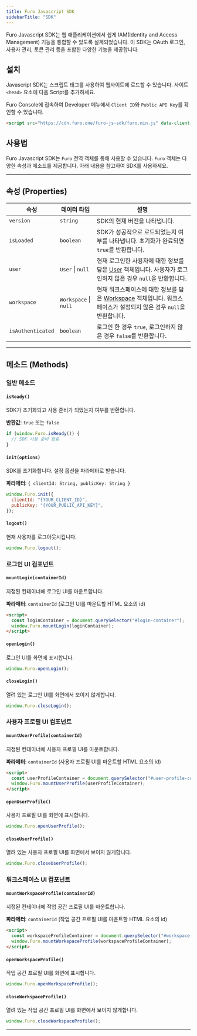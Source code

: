 ```yaml
---
title: Furo Javascript SDK
sidebarTitle: "SDK"
---
```


Furo Javascript SDK는 웹 애플리케이션에서 쉽게 IAM(Identity and Access Management) 기능을 통합할 수 있도록 설계되었습니다. 이 SDK는 OAuth 로그인, 사용자 관리, 토큰 관리 등을 포함한 다양한 기능을 제공합니다.

## 설치

Javascript SDK는 스크립트 태그를 사용하여 웹사이트에 로드할 수 있습니다. 사이트 `<head>` 요소에 다음 Script를 추가하세요.

<Note>Furo Console에 접속하여 Developer 메뉴에서 `Client ID`와 `Public API Key`를 확인할 수 있습니다.</Note>
```html
<script src="https://cdn.furo.one/furo-js-sdk/furo.min.js" data-client-id="{YOUR_CLIENT_ID}" data-public-api-key="{YOUR_PUBLIC_API_KEY}" />
```

## 사용법

Furo Javascript SDK는 `Furo` 전역 객체를 통해 사용할 수 있습니다. `Furo` 객체는 다양한 속성과 메소드를 제공합니다. 아래 내용을 참고하여 SDK를 사용하세요.

---

## 속성 (Properties)

| 속성 | 데이터 타입 | 설명 |
| --- | --- | --- |
| `version` | `string` | SDK의 현재 버전을 나타냅니다. |
| `isLoaded` | `boolean` | SDK가 성공적으로 로드되었는지 여부를 나타냅니다. 초기화가 완료되면 `true`를 반환합니다. |
| `user` | `User` \| `null` | 현재 로그인한 사용자에 대한 정보를 담은 [User](/api-reference/data/user) 객체입니다. 사용자가 로그인하지 않은 경우 `null`을 반환합니다. |
| `workspace` | `Workspace` \| `null` | 현재 워크스페이스에 대한 정보를 담은 [Workspace](/api-reference/data/workspace) 객체입니다. 워크스페이스가 설정되지 않은 경우 `null`을 반환합니다. |
| `isAuthenticated` | `boolean` | 로그인 한 경우 `true`, 로그인하지 않은 경우 `false`를 반환합니다. |

---

## 메소드 (Methods)

### 일반 메소드

#### `isReady()`

SDK가 초기화되고 사용 준비가 되었는지 여부를 반환합니다.

**반환값**: `true` 또는 `false`

```javascript
if (window.Furo.isReady()) {
  // SDK 사용 준비 완료
}
```

#### `init(options)`

SDK를 초기화합니다. 설정 옵션을 파라메터로 받습니다.

**파라메터**: `{ clientId: String, publicKey: String }`

```javascript
window.Furo.init({
  clientId: "{YOUR_CLIENT_ID}",
  publicKey: "{YOUR_PUBLIC_API_KEY}",
});
```

#### `logout()`

현재 사용자를 로그아웃시킵니다.

```javascript
window.Furo.logout();
```

### 로그인 UI 컴포넌트

#### `mountLogin(containerId)`

지정된 컨테이너에 로그인 UI를 마운트합니다.

**파라메터**: `containerId` (로그인 UI를 마운트할 HTML 요소의 id)

```html
<script>
  const loginContainer = document.querySelector("#login-container");
  window.Furo.mountLogin(loginContainer);
</script>
```

#### `openLogin()`

로그인 UI를 화면에 표시합니다.

```javascript
window.Furo.openLogin();
```

#### `closeLogin()`

열려 있는 로그인 UI를 화면에서 보이지 않게합니다.

```javascript
window.Furo.closeLogin();
```

### 사용자 프로필 UI 컴포넌트

#### `mountUserProfile(containerId)`

지정된 컨테이너에 사용자 프로필 UI를 마운트합니다.

**파라메터**: `containerId` (사용자 프로필 UI를 마운트할 HTML 요소의 id)

```html
<script>
  const userProfileContainer = document.querySelector("#user-profile-container");
  window.Furo.mountUserProfile(userProfileContainer);
</script>
```

#### `openUserProfile()`

사용자 프로필 UI를 화면에 표시합니다.

```javascript
window.Furo.openUserProfile();
```

#### `closeUserProfile()`

열려 있는 사용자 프로필 UI를 화면에서 보이지 않게합니다.

```javascript
window.Furo.closeUserProfile();
```

### 워크스페이스 UI 컴포넌트

#### `mountWorkspaceProfile(containerId)`

지정된 컨테이너에 작업 공간 프로필 UI를 마운트합니다.

**파라메터**: `containerId` (작업 공간 프로필 UI를 마운트할 HTML 요소의 id)

```html
<script>
  const workspaceProfileContainer = document.querySelector("#workspace-profile-container");
  window.Furo.mountWorkspaceProfile(workspaceProfileContainer);
</script>
```

#### `openWorkspaceProfile()`

작업 공간 프로필 UI를 화면에 표시합니다.

```javascript
window.Furo.openWorkspaceProfile();
```

#### `closeWorkspaceProfile()`

열려 있는 작업 공간 프로필 UI를 화면에서 보이지 않게합니다.

```javascript
window.Furo.closeWorkspaceProfile();
```

---
